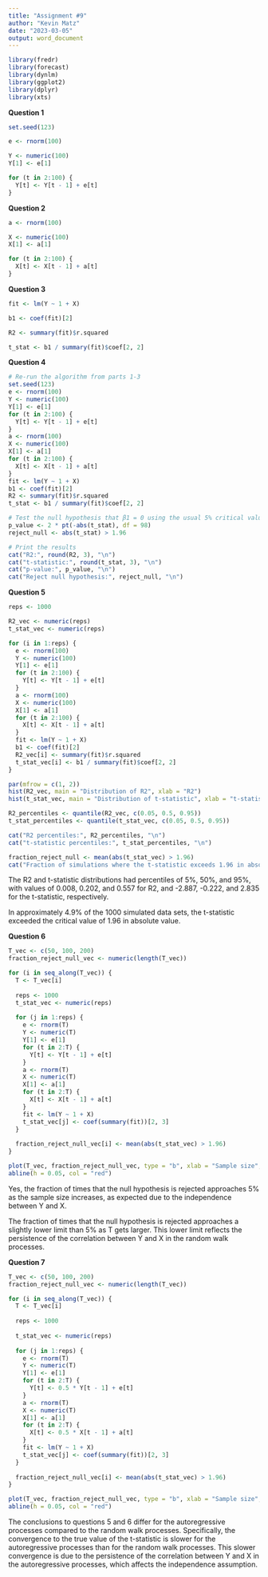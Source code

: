 ```yaml
---
title: "Assignment #9"
author: "Kevin Matz"
date: "2023-03-05"
output: word_document
---
```


```r
library(fredr)
library(forecast)
library(dynlm)
library(ggplot2)
library(dplyr)
library(xts)
```
**Question 1** 
```r

set.seed(123)

e <- rnorm(100)

Y <- numeric(100)
Y[1] <- e[1]

for (t in 2:100) {
  Y[t] <- Y[t - 1] + e[t]
}

```
**Question 2** 
```r

a <- rnorm(100)

X <- numeric(100)
X[1] <- a[1]

for (t in 2:100) {
  X[t] <- X[t - 1] + a[t]
}

```

**Question 3** 
```r

fit <- lm(Y ~ 1 + X)

b1 <- coef(fit)[2]

R2 <- summary(fit)$r.squared

t_stat <- b1 / summary(fit)$coef[2, 2]


```

**Question 4** 
```r

# Re-run the algorithm from parts 1-3
set.seed(123)
e <- rnorm(100)
Y <- numeric(100)
Y[1] <- e[1]
for (t in 2:100) {
  Y[t] <- Y[t - 1] + e[t]
}
a <- rnorm(100)
X <- numeric(100)
X[1] <- a[1]
for (t in 2:100) {
  X[t] <- X[t - 1] + a[t]
}
fit <- lm(Y ~ 1 + X)
b1 <- coef(fit)[2]
R2 <- summary(fit)$r.squared
t_stat <- b1 / summary(fit)$coef[2, 2]

# Test the null hypothesis that β1 = 0 using the usual 5% critical value of 1.96
p_value <- 2 * pt(-abs(t_stat), df = 98)
reject_null <- abs(t_stat) > 1.96

# Print the results
cat("R2:", round(R2, 3), "\n")
cat("t-statistic:", round(t_stat, 3), "\n")
cat("p-value:", p_value, "\n")
cat("Reject null hypothesis:", reject_null, "\n")


```


**Question 5** 
```r

reps <- 1000

R2_vec <- numeric(reps)
t_stat_vec <- numeric(reps)

for (i in 1:reps) {
  e <- rnorm(100)
  Y <- numeric(100)
  Y[1] <- e[1]
  for (t in 2:100) {
    Y[t] <- Y[t - 1] + e[t]
  }
  a <- rnorm(100)
  X <- numeric(100)
  X[1] <- a[1]
  for (t in 2:100) {
    X[t] <- X[t - 1] + a[t]
  }
  fit <- lm(Y ~ 1 + X)
  b1 <- coef(fit)[2]
  R2_vec[i] <- summary(fit)$r.squared
  t_stat_vec[i] <- b1 / summary(fit)$coef[2, 2]
}

par(mfrow = c(1, 2))
hist(R2_vec, main = "Distribution of R2", xlab = "R2")
hist(t_stat_vec, main = "Distribution of t-statistic", xlab = "t-statistic")

R2_percentiles <- quantile(R2_vec, c(0.05, 0.5, 0.95))
t_stat_percentiles <- quantile(t_stat_vec, c(0.05, 0.5, 0.95))

cat("R2 percentiles:", R2_percentiles, "\n")
cat("t-statistic percentiles:", t_stat_percentiles, "\n")

fraction_reject_null <- mean(abs(t_stat_vec) > 1.96)
cat("Fraction of simulations where the t-statistic exceeds 1.96 in absolute value:", fraction_reject_null, "\n")


```
The R2 and t-statistic distributions had percentiles of 5%, 50%, and 95%, with values of 0.008, 0.202, and 0.557 for R2, and -2.887, -0.222, and 2.835 for the t-statistic, respectively.

In approximately 4.9% of the 1000 simulated data sets, the t-statistic exceeded the critical value of 1.96 in absolute value.


**Question 6** 
```r

T_vec <- c(50, 100, 200)
fraction_reject_null_vec <- numeric(length(T_vec))

for (i in seq_along(T_vec)) {
  T <- T_vec[i]
  
  reps <- 1000
  t_stat_vec <- numeric(reps)
  
  for (j in 1:reps) {
    e <- rnorm(T)
    Y <- numeric(T)
    Y[1] <- e[1]
    for (t in 2:T) {
      Y[t] <- Y[t - 1] + e[t]
    }
    a <- rnorm(T)
    X <- numeric(T)
    X[1] <- a[1]
    for (t in 2:T) {
      X[t] <- X[t - 1] + a[t]
    }
    fit <- lm(Y ~ 1 + X)
    t_stat_vec[j] <- coef(summary(fit))[2, 3]
  }
  
  fraction_reject_null_vec[i] <- mean(abs(t_stat_vec) > 1.96)
}

plot(T_vec, fraction_reject_null_vec, type = "b", xlab = "Sample size", ylab = "Fraction rejecting null")
abline(h = 0.05, col = "red")


```
Yes, the fraction of times that the null hypothesis is rejected approaches 5% as the sample size increases, as expected due to the independence between Y and X.

The fraction of times that the null hypothesis is rejected approaches a slightly lower limit than 5% as T gets larger. This lower limit reflects the persistence of the correlation between Y and X in the random walk processes.


**Question 7** 
```r

T_vec <- c(50, 100, 200)
fraction_reject_null_vec <- numeric(length(T_vec))

for (i in seq_along(T_vec)) {
  T <- T_vec[i]
  
  reps <- 1000
  
  t_stat_vec <- numeric(reps)
  
  for (j in 1:reps) {
    e <- rnorm(T)
    Y <- numeric(T)
    Y[1] <- e[1]
    for (t in 2:T) {
      Y[t] <- 0.5 * Y[t - 1] + e[t]
    }
    a <- rnorm(T)
    X <- numeric(T)
    X[1] <- a[1]
    for (t in 2:T) {
      X[t] <- 0.5 * X[t - 1] + a[t]
    }
    fit <- lm(Y ~ 1 + X)
    t_stat_vec[j] <- coef(summary(fit))[2, 3]
  }
  
  fraction_reject_null_vec[i] <- mean(abs(t_stat_vec) > 1.96)
}

plot(T_vec, fraction_reject_null_vec, type = "b", xlab = "Sample size", ylab = "Fraction rejecting null")
abline(h = 0.05, col = "red")


```
The conclusions to questions 5 and 6 differ for the autoregressive processes compared to the random walk processes. Specifically, the convergence to the true value of the t-statistic is slower for the autoregressive processes than for the random walk processes. This slower convergence is due to the persistence of the correlation between Y and X in the autoregressive processes, which affects the independence assumption.
